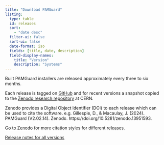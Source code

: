 ```yaml
---
title: "Download PAMGuard"
listing: 
  type: table
  id: releases
  sort: 
    - "date desc"
  filter-ui: false
  sort-ui: false
  date-format: iso
  fields: [title, date, description]
  field-display-names: 
    title: "Version"
    description: "Systems"
---
```


Built PAMGuard installers are released approximately every three to six months.

Each release is tagged on [GitHub](https://github.com/PAMGuard/PAMGuard/releases) and for recent versions a snapshot copied to the [Zenodo research repository](https://zenodo.org/records/13951593) at CERN.

Zenodo provides a Digital Object Identifier (DOI) to each release which can be used to cite the software. e.g. Gillespie, D., & Macaulay, J. (2024). PAMGuard (V2.02.14). Zenodo. https://doi.org/10.5281/zenodo.13951593.

[Go to Zenodo](https://zenodo.org/records/13951593) for more citation styles for different releases.

::: {#releases}
:::

[Release notes for all versions](../releasenotes.qmd)